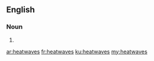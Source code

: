 ==English==

===Noun===
{{head|en|noun plural form}}

# {{plural of|heatwave|lang=en}}

[[ar:heatwaves]]
[[fr:heatwaves]]
[[ku:heatwaves]]
[[my:heatwaves]]